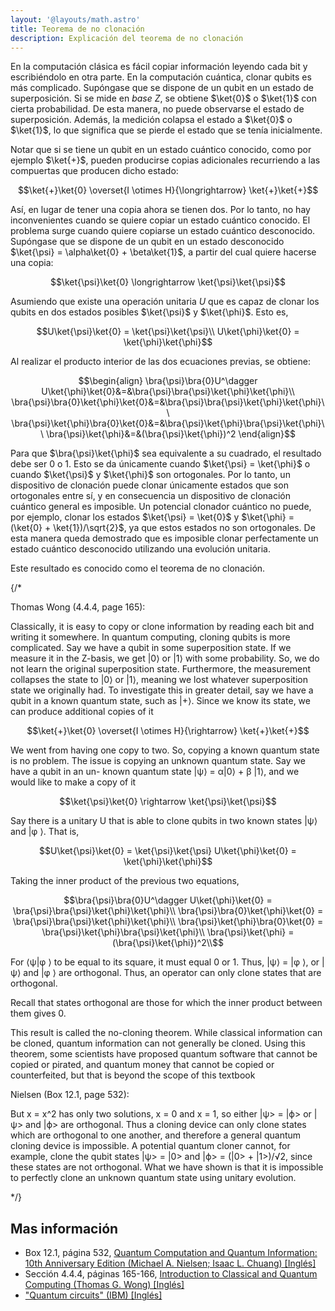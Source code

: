 ```yaml
---
layout: '@layouts/math.astro'
title: Teorema de no clonación
description: Explicación del teorema de no clonación
---
```



En la computación clásica es fácil copiar información leyendo cada bit y escribiéndolo en otra parte. 
En la computación cuántica, clonar qubits es más complicado. Supóngase que se dispone de un qubit en un estado 
de superposición. Si se mide en *base Z*, se obtiene $\ket{0}$ o $\ket{1}$ con cierta probabilidad. De esta manera, 
no puede observarse el estado de superposición. Además, la medición colapsa el estado a $\ket{0}$ o $\ket{1}$, lo 
que significa que se pierde el estado que se tenía inicialmente.

Notar que si se tiene un qubit en un estado cuántico conocido, como por ejemplo $\ket{+}$, pueden producirse copias 
adicionales recurriendo a las compuertas que producen dicho estado: 

```math
\ket{+}\ket{0} \overset{I \otimes H}{\longrightarrow} \ket{+}\ket{+}
```

Así, en lugar de tener una copia ahora se tienen dos. Por lo tanto, no hay inconvenientes cuando se quiere copiar un estado 
cuántico conocido. El problema surge cuando quiere copiarse un estado cuántico desconocido. Supóngase que se dispone de 
un qubit en un estado desconocido $\ket{\psi} = \alpha\ket{0} + \beta\ket{1}$, a partir del cual quiere hacerse una copia:

```math
\ket{\psi}\ket{0} \longrightarrow \ket{\psi}\ket{\psi}
```

Asumiendo que existe una operación unitaria $U$ que es capaz de clonar los qubits en dos estados posibles 
$\ket{\psi}$ y $\ket{\phi}$. Esto es, 

```math
U\ket{\psi}\ket{0} = \ket{\psi}\ket{\psi}\\
U\ket{\phi}\ket{0} = \ket{\phi}\ket{\phi}
```

Al realizar el producto interior de las dos ecuaciones previas, se obtiene:

```math
\begin{align}
\bra{\psi}\bra{0}U^\dagger U\ket{\phi}\ket{0}&=&\bra{\psi}\bra{\psi}\ket{\phi}\ket{\phi}\\
\bra{\psi}\bra{0}\ket{\phi}\ket{0}&=&\bra{\psi}\bra{\psi}\ket{\phi}\ket{\phi}\\
\bra{\psi}\ket{\phi}\bra{0}\ket{0}&=&\bra{\psi}\ket{\phi}\bra{\psi}\ket{\phi}\\
\bra{\psi}\ket{\phi}&=&(\bra{\psi}\ket{\phi})^2
\end{align}
```

Para que $\bra{\psi}\ket{\phi}$ sea equivalente a su cuadrado, el resultado debe ser $0$ o $1$. Esto 
se da únicamente cuando $\ket{\psi} = \ket{\phi}$ o cuando $\ket{\psi}$ y $\ket{\phi}$ son ortogonales. 
Por lo tanto, un dispositivo de clonación puede clonar únicamente estados que son ortogonales entre sí, y en consecuencia
un dispositivo de clonación cuántico general es imposible. Un potencial clonador cuántico no puede, por ejemplo, 
clonar los estados $\ket{\psi} = \ket{0}$ y $\ket{\phi} = (\ket{0} + \ket{1})/\sqrt{2}$, ya que estos estados no son ortogonales. 
De esta manera queda demostrado que es imposible clonar perfectamente un estado cuántico desconocido utilizando una evolución unitaria.

Este resultado es conocido como el teorema de no clonación. 


{/* 

Thomas Wong (4.4.4, page 165):

Classically, it is easy to copy or clone information by reading each bit and writing
it somewhere. In quantum computing, cloning qubits is more complicated. Say we
have a qubit in some superposition state. If we measure it in the Z-basis, we get |0⟩
or |1⟩ with some probability. So, we do not learn the original superposition state.
Furthermore, the measurement collapses the state to |0⟩ or |1⟩, meaning we lost
whatever superposition state we originally had.
To investigate this in greater detail, say we have a qubit in a known quantum
state, such as |+⟩. Since we know its state, we can produce additional copies of it

```math
\ket{+}\ket{0} \overset{I \otimes H}{\rightarrow} \ket{+}\ket{+}
```

We went from having one copy to two. So, copying a known quantum state is no
problem.
The issue is copying an unknown quantum state. Say we have a qubit in an un-
known quantum state |ψ⟩ = α|0⟩ + β |1⟩, and we would like to make a copy of it

```math
\ket{\psi}\ket{0} \rightarrow \ket{\psi}\ket{\psi}
```

Say there is a unitary U that is able to clone qubits in two known states |ψ⟩ and
|φ ⟩. That is,

```math
U\ket{\psi}\ket{0} = \ket{\psi}\ket{\psi}
U\ket{\phi}\ket{0} = \ket{\phi}\ket{\phi}
```

Taking the inner product of the previous two equations,

```math
\bra{\psi}\bra{0}U^\dagger U\ket{\phi}\ket{0} = \bra{\psi}\bra{\psi}\ket{\phi}\ket{\phi}\\
\bra{\psi}\bra{0}\ket{\phi}\ket{0} = \bra{\psi}\bra{\psi}\ket{\phi}\ket{\phi}\\
\bra{\psi}\ket{\phi}\bra{0}\ket{0} = \bra{\psi}\ket{\phi}\bra{\psi}\ket{\phi}\\
\bra{\psi}\ket{\phi} = (\bra{\psi}\ket{\phi})^2\\
```

For ⟨ψ|φ ⟩ to be equal to its square, it must equal 0 or 1. Thus, |ψ⟩ = |φ ⟩, or |ψ⟩ and |φ ⟩ are
orthogonal. Thus, an operator can only clone states that are orthogonal.

Recall that states orthogonal are those for which the inner product between them gives 0.

This result is called the no-cloning theorem. While classical information can be
cloned, quantum information can not generally be cloned.
Using this theorem, some scientists have proposed quantum software that cannot
be copied or pirated, and quantum money that cannot be copied or counterfeited,
but that is beyond the scope of this textbook


Nielsen (Box 12.1, page 532):

But x = x^2 has only two solutions, x = 0 and x = 1, so either |ψ> = |ϕ> or |ψ> and
|ϕ> are orthogonal. Thus a cloning device can only clone states which are orthogonal
to one another, and therefore a general quantum cloning device is impossible. A
potential quantum cloner cannot, for example, clone the qubit states |ψ> = |0> and
|ϕ> = (|0> + |1>)/√2, since these states are not orthogonal.
What we have shown is that it is impossible to perfectly clone an unknown quantum
state using unitary evolution.

*/}


## Mas información


- Box 12.1, página 532, <a href='https://isbnsearch.org/isbn/9781107002173' target='_blank'>Quantum Computation and Quantum Information: 10th Anniversary Edition (Michael A. Nielsen; Isaac L. Chuang) [Inglés]</a>
- Sección 4.4.4, páginas 165-166, <a href='https://isbnsearch.org/isbn/9798985593105' target='_blank'>Introduction to Classical and Quantum Computing (Thomas G. Wong) [Inglés]</a>
- <a href='https://learning.quantum.ibm.com/course/basics-of-quantum-information/quantum-circuits' target='_blank'>"Quantum circuits" (IBM) [Inglés]</a>
